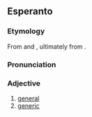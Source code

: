 {{also|generala}}
==Esperanto==

===Etymology===
From {{der|eo|fr|général}} and {{der|eo|en|general}}, ultimately from {{der|eo|la|generalis}}.

===Pronunciation===
{{eo-IPA}}

===Adjective===
{{eo-head}}

# [[general]]
# [[generic]]
